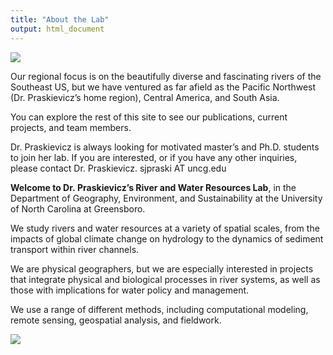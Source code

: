```yaml
---
title: "About the Lab"
output: html_document
---
```


<div class="col-sm-6">

![](images/Photo3.jpg)


Our regional focus is on the beautifully diverse and
fascinating rivers of the Southeast US, but we have ventured as far afield as the Pacific
Northwest (Dr. Praskievicz’s home region), Central America, and South Asia.



You can explore the rest of this site to see our publications, current projects, and team members.


Dr. Praskievicz is always looking for motivated master’s and Ph.D. students to join her lab. If
you are interested, or if you have any other inquiries, please contact Dr. Praskievicz.  sjpraski AT uncg.edu

</div>

**Welcome to Dr. Praskievicz’s River and Water Resources Lab**, in the Department of Geography,
Environment, and Sustainability at the University of North Carolina at Greensboro. 

We study rivers and water resources at a variety of spatial scales, from the impacts of global climate
change on hydrology to the dynamics of sediment transport within river channels. 

We are physical geographers, but we are especially interested in projects that integrate physical and
biological processes in river systems, as well as those with implications for water policy and
management. 


We use a range of different methods, including computational modeling, remote
sensing, geospatial analysis, and fieldwork.

<div class="col-sm-6">


<img src="images/photo2.jpg" usemap="#image-map">




</div>






